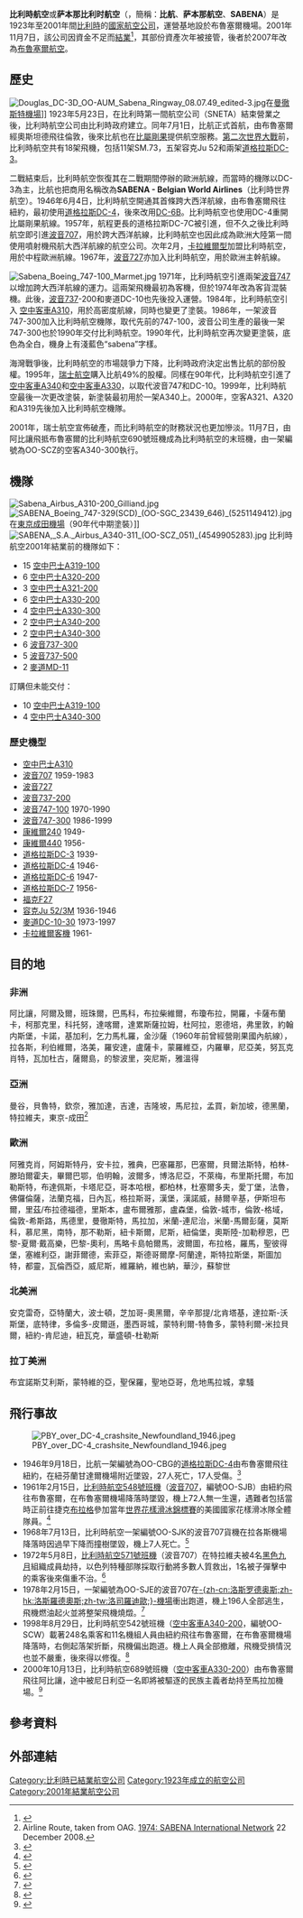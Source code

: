 {{Otheruses|other=其他條目說明|比利時航空 (消歧义)}}
{{expand|time=2018-04-05T08:29:55+00:00}}
{{Infobox Airline
|airline=萨本那比利时航空<br>Sabena
|logo= Sabena Logo.svg
|logo_size=
|IATA=SN
|ICAO=SAB
|callsign=SABENA
|parent=
|company_slogan=Enjoy Our Company
|founded=1923年5月23日
|ceased=2001年11月7日
|headquarters= [[比利時|比利時]][[扎芬特姆|扎芬特姆]]
|key_people=結業時：<br />
Christophe Müller（[[首席执行官|首席执行官]]）<br />
Jean Louis Herremans (CFO)
|hubs= [[布魯塞爾機場|布魯塞爾機場]]
|focus_cities=
|frequent_flyer=[[享飞联盟|享飞联盟]]
|lounge=比利時航空休息室<br>享飛聯盟休息室
|alliance=[[享飞联盟|享飞联盟]]
|fleet_size=87（結業前，當時仍有15架的訂單）
|destinations=99（結業前）
|website= [http://web.archive.org/web/*/http://www.sabena.com www.sabena.com]
}}

'''比利時航空'''或'''萨本那比利时航空'''（{{lang-fr|'''Societé Anonyme Belge d'Exploitation de la Navigation Aérienne'''}}，簡稱：'''比航'''、'''萨本那航空'''、'''SABENA'''）是1923年至2001年間[[比利時|比利時]]的[[國家航空公司|國家航空公司]]，運營基地設於布魯塞爾機場。2001年11月7日，該公司因資金不足而[[結業|結業]]<ref>{{cite news|title=图文：无米之炊难以为继，比利时航空公司明天将停止运营|url=http://www.chinadaily.com.cn/gb/doc/2001-11/06/content_12826.htm|publisher=中國日報|date=2001-11-06|accessdate=2013-12-28|archive-url=https://web.archive.org/web/20131228112020/http://www.chinadaily.com.cn/gb/doc/2001-11/06/content_12826.htm|archive-date=2013-12-28|dead-url=yes}}</ref>，其部份資產次年被{{link-en|SN布魯塞爾航空|SN Brussels Airlines}}接管，後者於2007年改為[[布魯塞爾航空|布魯塞爾航空]]。

==歷史==
[[File:Douglas_DC-3D_OO-AUM_Sabena_Ringway_08.07.49_edited-3.jpg|thumb]]在[[曼徹斯特機場|曼徹斯特機場]]]]
1923年5月23日，在比利時第一間航空公司（SNETA）結束營業之後，比利時航空公司由比利時政府建立。同年7月1日，比航正式首航，由布魯塞爾經奧斯坦德飛往倫敦，後來比航也在[[比屬剛果|比屬剛果]]提供航空服務。[[第二次世界大戰|第二次世界大戰]]前，比利時航空共有18架飛機，包括11架SM.73，五架容克Ju 52和兩架[[道格拉斯DC-3|道格拉斯DC-3]]。

二戰結束后，比利時航空恢復其在二戰期間停辦的歐洲航線，而當時的機隊以DC-3為主，比航也把商用名稱改為'''SABENA - Belgian World Airlines'''（比利時世界航空）。1946年6月4日，比利時航空開通其首條跨大西洋航線，由布魯塞爾飛往紐約，最初使用[[道格拉斯DC-4|道格拉斯DC-4]]，後來改用[[道格拉斯DC-6|DC-6B]]。比利時航空也使用DC-4重開比屬剛果航線。1957年，航程更長的道格拉斯DC-7C被引進，但不久之後比利時航空即引進[[波音707|波音707]]，用於跨大西洋航線，比利時航空也因此成為歐洲大陸第一間使用噴射機飛航大西洋航線的航空公司。次年2月，[[卡拉維爾客機|卡拉維爾型]]加盟比利時航空，用於中程歐洲航線。1967年，[[波音727|波音727]]亦加入比利時航空，用於歐洲主幹航線。

[[File:Sabena_Boeing_747-100_Marmet.jpg|thumb]]
1971年，比利時航空引進兩架[[波音747|波音747]]以增加跨大西洋航線的運力。這兩架飛機最初為客機，但於1974年改為客貨混裝機。此後，[[波音737|波音737]]-200和麥道DC-10也先後投入運營。1984年，比利時航空引入 [[空中客車A310|空中客車A310]]，用於高密度航線，同時也變更了塗裝。1986年，一架波音747-300加入比利時航空機隊，取代先前的747-100，波音公司生產的最後一架747-300也於1990年交付比利時航空。1990年代，比利時航空再次變更塗裝，底色為全白，機身上有淺藍色“sabena”字樣。

海灣戰爭後，比利時航空的市場競爭力下降，比利時政府決定出售比航的部份股權。1995年，[[瑞士航空|瑞士航空]]購入比航49%的股權。同樣在90年代，比利時航空引進了[[空中客車A340|空中客車A340]]和[[空中客車A330|空中客車A330]]，以取代波音747和DC-10。1999年，比利時航空最後一次更改塗裝，新塗裝最初用於一架A340上。2000年，空客A321、A320和A319先後加入比利時航空機隊。

2001年，瑞士航空宣佈破產，而比利時航空的財務狀況也更加慘淡。11月7日，由阿比讓飛抵布魯塞爾的比利時航空690號班機成為比利時航空的末班機，由一架編號為OO-SCZ的空客A340-300執行。

==機隊==
[[File:Sabena_Airbus_A310-200_Gilliand.jpg|thumb]]
[[File:SABENA_Boeing_747-329(SCD)_(OO-SGC_23439_646)_(5251149412).jpg|thumb]]在[[成田國際機場|東京成田機場]]（90年代中期塗裝）]]
[[File:SABENA,_S.A._Airbus_A340-311_(OO-SCZ_051)_(4549905283).jpg|thumb]]
比利時航空2001年結業前的機隊如下：
*15 [[空中巴士A320|空中巴士A319-100]]
*6  [[空中巴士A320|空中巴士A320-200]]
*3  [[空中巴士A320|空中巴士A321-200]]
*6  [[空中巴士A330|空中巴士A330-200]]
*4  [[空中巴士A330|空中巴士A330-300]]
*2  [[空中巴士A340|空中巴士A340-200]]
*2  [[空中巴士A340|空中巴士A340-300]]
*6  [[波音737|波音737-300]]
*5  [[波音737|波音737-500]]
*2  [[麥道MD-11|麥道MD-11]]
訂購但未能交付：
*10 [[空中巴士A320|空中巴士A319-100]]
*4  [[空中巴士A340|空中巴士A340-300]]

===歷史機型===
*[[空中巴士A310|空中巴士A310]]
*[[波音707|波音707]] 1959-1983
*[[波音727|波音727]]
*[[波音737|波音737-200]]
*[[波音747|波音747-100]] 1970-1990
*[[波音747|波音747-300]] 1986-1999
*[[康維爾240|康維爾240]] 1949-
*[[康維爾440|康維爾440]] 1956-
*[[道格拉斯DC-3|道格拉斯DC-3]] 1939-
*[[道格拉斯DC-4|道格拉斯DC-4]] 1946-
*[[道格拉斯DC-6|道格拉斯DC-6]] 1947-
*[[道格拉斯DC-7|道格拉斯DC-7]] 1956-
*[[福克F27|福克F27]]
*[[Ju_52運輸機|容克Ju 52/3M]] 1936-1946
*[[麥道DC-10|麥道DC-10-30]] 1973-1997
*[[卡拉維爾客機|卡拉維爾客機]] 1961-

==目的地==
===非洲===
阿比讓，阿爾及爾，班珠爾，巴馬科，布拉柴維爾，布瓊布拉，開羅，卡薩布蘭卡，柯那克里，科托努，達喀爾，達累斯薩拉姆，杜阿拉，恩德培，弗里敦，約翰内斯堡，卡諾，基加利，乞力馬札羅，金沙薩（1960年前曾經營剛果國內航線），拉各斯，利伯維爾，洛美，羅安達，盧薩卡，蒙羅維亞，内羅畢，尼亞美，努瓦克肖特，瓦加杜古，薩爾島，的黎波里，突尼斯，雅溫得
===亞洲===
曼谷，貝魯特，欽奈，雅加達，吉達，吉隆坡，馬尼拉，孟買，新加坡，德黑蘭，特拉維夫，東京-成田<ref>Airline Route, taken from OAG. [http://airlineroute.net/2008/12/22/sn-s74intl/ 1974: SABENA International Network] {{Wayback|url=http://airlineroute.net/2008/12/22/sn-s74intl/ |date=20110706091055 }} 22 December 2008.</ref>
===歐洲===
阿雅克肖，阿姆斯特丹，安卡拉，雅典，巴塞羅那，巴塞爾，貝爾法斯特，柏林-滕珀爾霍夫，畢爾巴鄂，伯明翰，波爾多，博洛尼亞，不萊梅，布里斯托爾，布加勒斯特，布達佩斯，卡塔尼亞，哥本哈根，都柏林，杜塞爾多夫，愛丁堡，法魯，佛儸倫薩，法蘭克福，日內瓦，格拉斯哥，漢堡，漢諾威，赫爾辛基，伊斯坦布爾，里茲/布拉德福德，里斯本，盧布爾雅那，盧森堡，倫敦-城市，倫敦-格域，倫敦-希斯路，馬德里，曼徹斯特，馬拉加，米蘭-連尼治，米蘭-馬爾彭薩，莫斯科，慕尼黑，南特，那不勒斯，紐卡斯爾，尼斯，紐倫堡，奧斯陸-加勒穆恩，巴黎-夏爾·戴高樂，巴黎-奧利，馬略卡島帕爾馬，波爾圖，布拉格，羅馬，聖彼得堡，塞維利亞，謝菲爾德，索菲亞，斯德哥爾摩-阿蘭達，斯特拉斯堡，斯圖加特，都靈，瓦倫西亞，威尼斯，維羅納，維也納，華沙，蘇黎世
===北美洲===
安克雷奇，亞特蘭大，波士頓，芝加哥-奧黑爾，辛辛那提/北肯塔基，達拉斯-沃斯堡，底特律，多倫多-皮爾遜，墨西哥城，蒙特利爾-特魯多，蒙特利爾-米拉貝爾，紐約-肯尼迪，紐瓦克，華盛頓-杜勒斯
===拉丁美洲===
布宜諾斯艾利斯，蒙特維的亞，聖保羅，聖地亞哥，危地馬拉城，拿騷

==飛行事故==
[[File:PBY_over_DC-4_crashsite_Newfoundland_1946.jpeg|thumb]]
*1946年9月18日，比航一架編號為OO-CBG的[[道格拉斯DC-4|道格拉斯DC-4]]由布魯塞爾飛往紐約，在紐芬蘭甘達爾機場附近墜毀，27人死亡，17人受傷。<ref>{{Cite web |url=http://aviation-safety.net/database/record.php?id=19460918-0 |title=ASN Aircraft accident Douglas DC-4-1009 OO-CBG Gander, NF |accessdate=2013-12-28 |archive-date=2013-12-28 |archive-url=https://web.archive.org/web/20131228183717/http://aviation-safety.net/database/record.php?id=19460918-0 |dead-url=no }}</ref>
*1961年2月15日，[[比利時航空548號班機空難|比利時航空548號班機]]（[[波音707|波音707]]，編號OO-SJB）由紐約飛往布魯塞爾，在布魯塞爾機場降落時墜毀，機上72人無一生還，遇難者包括當時正前往捷克[[布拉格|布拉格]]參加當年[[世界花樣滑冰錦標賽|世界花樣滑冰錦標賽]]的美國國家花樣滑冰隊全體隊員。<ref>{{Cite web |url=http://aviation-safety.net/database/record.php?id=19610215-3 |title=Flight 548 at the Aviation Safety Network |accessdate=2013-12-28 |archive-date=2011-02-19 |archive-url=https://web.archive.org/web/20110219211610/http://aviation-safety.net/database/record.php?id=19610215-3 |dead-url=no }}</ref>
*1968年7月13日，比利時航空一架編號OO-SJK的波音707貨機在拉各斯機場降落時因過早下降而撞樹墜毀，機上7人死亡。<ref>{{Cite web |url=http://aviation-safety.net/database/record.php?id=19680713-0 |title=1968 crash at the Aviation Safety Network |accessdate=2013-12-28 |archive-date=2013-12-28 |archive-url=https://web.archive.org/web/20131228183922/http://aviation-safety.net/database/record.php?id=19680713-0 |dead-url=no }}</ref>
*1972年5月8日，[[比利時航空571號班機劫機事件|比利時航空571號班機]]（波音707）在特拉維夫被4名[[黑色九月|黑色九月]]組織成員劫持，以色列特種部隊採取行動將多數人質救出，1名被子彈擊中的乘客後來傷重不治。<ref>{{Cite web |url=http://aviation-safety.net/database/record.php?id=19720508-0 |title=1970 hijacking at the Aviation Safety Network |accessdate=2013-12-28 |archive-date=2013-12-28 |archive-url=https://web.archive.org/web/20131228183615/http://aviation-safety.net/database/record.php?id=19720508-0 |dead-url=no }}</ref>
*1978年2月15日，一架編號為OO-SJE的波音707在[[特內里費北部機場|-{zh-cn:洛斯罗德奥斯;zh-hk:洛斯羅德奧斯;zh-tw:洛司羅迪歐;}-機場]]衝出跑道，機上196人全部逃生，飛機燃油起火並將整架飛機燒燬。<ref>{{Cite web |url=http://aviation-safety.net/database/record.php?id=19780215-1 |title=February 1978 incident at the Aviation Safety Network |accessdate=2013-12-28 |archive-date=2014-10-09 |archive-url=https://web.archive.org/web/20141009133645/http://aviation-safety.net/database/record.php?id=19780215-1 |dead-url=no }}</ref>
*1998年8月29日，比利時航空542號班機（[[空中客车A340|空中客車A340-200]]，編號OO-SCW）載著248名乘客和11名機組人員由紐約飛往布魯塞爾，在布魯塞爾機場降落時，右側起落架折斷，飛機偏出跑道。機上人員全部撤離，飛機受損情況也並不嚴重，後來得以修復。<ref>{{Cite web |url=http://aviation-safety.net/database/record.php?id=19980829-1 |title=1998 incident at the Aviation Safety Network |accessdate=2013-12-28 |archive-date=2013-12-28 |archive-url=https://web.archive.org/web/20131228183613/http://aviation-safety.net/database/record.php?id=19980829-1 |dead-url=no }}</ref>
*2000年10月13日，比利時航空689號班機（[[空中客车A330|空中客車A330-200]]）由布魯塞爾飛往阿比讓，途中被尼日利亞一名即將被驅逐的民族主義者劫持至馬拉加機場。<ref>{{Cite web |url=http://aviation-safety.net/database/record.php?id=20001013-0 |title=2000 hijacking at the Aviation Safety Network |accessdate=2013-12-28 |archive-date=2012-01-28 |archive-url=https://web.archive.org/web/20120128122245/http://aviation-safety.net/database/record.php?id=20001013-0 |dead-url=no }}</ref>

==參考資料==
{{Reflist|2}}

==外部連結==
{{Commonscat|Sabena}}
{{比利时航空公司}}

[[Category:比利時已結業航空公司|Category:比利時已結業航空公司]]
[[Category:1923年成立的航空公司|Category:1923年成立的航空公司]]
[[Category:2001年結業航空公司|Category:2001年結業航空公司]]